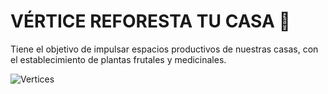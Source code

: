 
<SEO title="Reforesta tu casa"/>





# VÉRTICE REFORESTA TU CASA 🌳

Tiene el objetivo de impulsar espacios productivos de nuestras casas, con el establecimiento de plantas frutales y medicinales. 

![Vertices](/assets/Vértice_Reforesta_tu_Casa[1].png)



